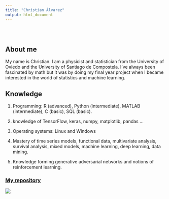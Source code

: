 ```yaml
---
title: "Christian Álvarez"
output: html_document
---
```


<style type="text/css">
.title {
  display: none;
}

#getting-started img {
  margin-right: 10px;
}

</style>

<div class="row" style="padding-top: 30px;">
<div class="col-sm-6">

# **About me**

My name is Christian. I am a physicist and statistician from the University of Oviedo and the University of Santiago de Compostela. I've always been fascinated by math but it was by doing my final year project when I became interested in the world of statistics and machine learning.

## Knowledge


1. Programming: R (advanced), Python (intermediate), MATLAB (intermediate), C (basic), SQL (basic).

2. knowledge of TensorFlow, keras, numpy, matplotlib, pandas ...

3. Operating systems: Linux and Windows

4. Mastery of time series models, functional data, multivariate analysis, survival analysis, mixed models, machine learning, deep learning, data mining.

5. Knowledge forming generative adversarial networks and notions of reinforcement learning.



</div>
<div class="col-sm-6">

### [My repository](https://github.com/uo225824)

<a href = "https://github.com/uo225824">
![](images/1.png)
</a>
</div>
